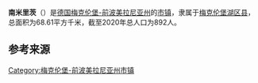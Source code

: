 {{noteTA|G1=德国地名|G2=Landkreis|G3=单位}}
{{Infobox settlement
| name = 南米里茨
| native_name = {{lang|de|Südmüritz}}
| settlement_type = {{GER}}[[市镇_(德国)|市镇]]
| image_skyline = Ludorfgutshaus1.jpg
| image_caption = 南米里茨风光
| image_flag = 
| image_seal = 
| image_map = Südmüritz in MSE.svg
| map_caption = 南米里茨在梅克伦堡湖区县的位置
| pushpin_map = Germany
| pushpin_relief = Relief Map of Germany.svg
| pushpin_label_position = left
| pushpin_map_caption = 南米里茨在德国的位置
| subdivision_type = 国家
| subdivision_name = {{GER}}
| subdivision_type1 = [[联邦州_(德国)|州]]
| subdivision_name1 = [[梅克伦堡-前波美拉尼亚州|梅克伦堡-前波美拉尼亚州]]
| subdivision_type2 = [[县_(德国)|县]]
| subdivision_name2 = [[梅克伦堡湖区县|梅克伦堡湖区县]]
| seat = Marktplatz 1<br>17207 Röbel/Müritz
| leader_title = [[市长|市长]]
| leader_name = Andreas Bau
| elevation_m = 65
| area_footnotes = 
| area_total_km2 = 68.61
| population_as_of = 2019年12月31日
| population_footnotes = 
| population_total = 892
| population_density_km2 = auto
| timezone = [[欧洲中部时间|CET]]
| utc_offset = +1
| timezone_DST = [[欧洲中部夏令时间|CEST]]
| utc_offset_DST = +2
| coordinates = {{coord|53|21|00|N|12|41|00|E|display=inline,title|region:DE_type:city}}
| postal_code_type = [[德国邮政编码列表|邮政编码]]
| postal_code = 17207
| registration_plate_type = [[德国车辆号牌|车辆号牌]]
| registration_plate = MSE, AT, DM, MC, MST, MÜR, NZ, RM, WRN
| footnotes = 资料最后更新：{{date|2021-01-31|iso}}
}}
'''南米里茨'''（{{lang-de|Südmüritz}}）是[[德国|德国]][[梅克伦堡-前波美拉尼亚州|梅克伦堡-前波美拉尼亚州]]的[[市镇_(德国)|市镇]]，隶属于[[梅克伦堡湖区县|梅克伦堡湖区县]]，总面积为68.61平方千米，截至2020年总人口为892人。

== 参考来源 ==
{{reflist}}

{{梅克伦堡湖区县行政区划}}
{{Authority control}}
{{DEFAULTSORT:Südmüritz}}
[[Category:梅克伦堡-前波美拉尼亚州市镇|Category:梅克伦堡-前波美拉尼亚州市镇]]